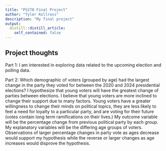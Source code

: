 ```yaml
---
title: "PS270 Final Project"
author: "Tyler Kollross"
description: "My final project"
output:
  distill::distill_article:
    self_contained: false
---
```




## Project thoughts

Part 1: 
I am interested in exploring data related to the upcoming election and polling data.

Part 2:
Which demographic of voters (grouped by age) had the largest change in the party they voted for between the 2020 and 2024 presidential elections? I hypothesize that young voters will have the greatest change of parties between elections. I believe that young voters are more inclined to change their support due to many factors. Young voters have a greater willingness to change their minds on political topics, they are less likely to feel a need for loyalty to a particular party, and are voting for their future (votes contain long term ramifications on their lives.) My outcome variable will be the percentage change from previous political party by each group. My explanatory variables will be the differing age groups of voters. Observations of larger percentage changes in party vote as ages decrease would support my hypothesis while the reverse or larger changes as age increases would disprove the hypothesis.

